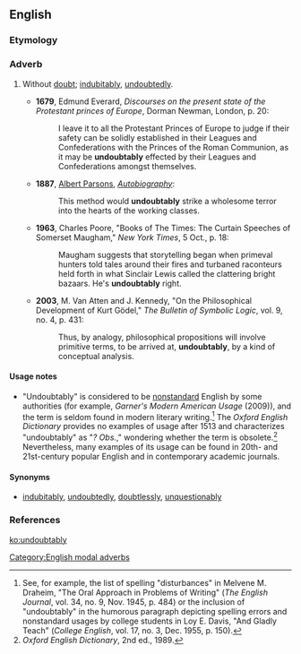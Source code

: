 ==English==

===Etymology===
{{suffix|undoubtable|ly}}

===Adverb===
{{en-adv|-}}

# {{sometimes|_|considered|_|nonstandard}} Without [[doubt]]; [[indubitably]], [[undoubtedly]].
#* '''1679''', Edmund Everard, ''Discourses on the present state of the Protestant princes of Europe'', Dorman Newman, London, p. 20:
#*: I leave it to all the Protestant Princes of Europe to judge if their safety can be solidly  established in their Leagues and Confederations with the Princes of the Roman Communion, as it may be '''undoubtably''' effected by their Leagues and Confederations amongst themselves.
#* '''1887''', [[w:Albert Parsons|Albert Parsons]], ''[[s:Albert Parsons|Autobiography]]'':
#*: This method would '''undoubtably''' strike a wholesome terror into the hearts of the working classes.
#* '''1963''', Charles Poore, "Books of The Times: The Curtain Speeches of Somerset Maugham," ''New York Times'', 5 Oct., p. 18:
#*: Maugham suggests that storytelling began when primeval hunters told tales around their fires and turbaned raconteurs held forth in what Sinclair Lewis called the clattering bright bazaars.  He's '''undoubtably''' right.
#* '''2003''', M. Van Atten and J. Kennedy, "On the Philosophical Development of Kurt Gödel," ''The Bulletin of Symbolic Logic'', vol. 9, no. 4, p. 431:
#*: Thus, by analogy, philosophical propositions will involve primitive terms, to be arrived at, '''undoubtably''', by a kind of conceptual analysis.

====Usage notes====
* "Undoubtably" is considered to be [[nonstandard]] English by some authorities (for example, ''Garner's Modern American Usage'' (2009)), and the term is seldom found in modern literary writing.<ref>See, for example, the list of spelling "disturbances" in Melvene M. Draheim, "The Oral Approach in Problems of Writing" (''The English Journal'', vol. 34, no. 9, Nov. 1945, p. 484) or the inclusion of "undoubtably" in the humorous paragraph depicting spelling errors and nonstandard usages by college students in Loy E. Davis, "And Gladly Teach" (''College English'', vol. 17, no. 3, Dec. 1955, p. 150).</ref> The ''Oxford English Dictionary'' provides no examples of usage after 1513 and characterizes "undoubtably" as "''? Obs.''," wondering whether the term is obsolete.<ref>''Oxford English Dictionary'', 2nd ed., 1989.</ref>  Nevertheless, many examples of its usage can be found in 20th- and 21st-century popular English and in contemporary academic journals.

====Synonyms====
* [[indubitably]], [[undoubtedly]], [[doubtlessly]], [[unquestionably]]

===References===
<references/>
[[Category:English modal adverbs]]

[[ko:undoubtably]]